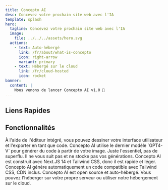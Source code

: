 ```yaml
---
title: Concepto AI
desc: Concevez votre prochain site web avec l'IA
template: splash
hero:
  tagline: Concevez votre prochain site web avec l'IA
  image:
    file: ../../../assets/hero.svg
  actions:
    - text: Auto-hébergé
      link: /fr/about/what-is-concepto
      icon: right-arrow
      variant: primary
    - text: Hébergé sur le cloud
      link: /fr/cloud-hosted
      icon: rocket
banner:
  content: |
    Nous venons de lancer Concepto AI v1.0 🚀
---
```



## Liens Rapides

<CardGrid>
  <LinkCard title="Qu'est-ce que Concepto AI?" href="/fr/about/what-is-concepto" />
  <LinkCard title="Comment fonctionne Concepto AI?" href="/fr/about/how-does-concepto-work" />
</CardGrid>

## Fonctionnalités

<CardGrid>
	<Card title="Dessinez votre interface utilisateur" icon="pencil">
		À l'aide de l'éditeur intégré, vous pouvez dessiner votre interface utilisateur et l'exporter en tant que code.
	</Card>
	<Card title="Générez avec l'IA" icon="laptop">
		Concepto AI utilise le dernier modèle `GPT4-V` pour générer du code à partir de votre image.
	</Card>
	<Card title="Respectueux de la vie privée" icon="open-book">
		Juste l'essentiel, pas de superflu. Il ne vous suit pas et ne stocke pas vos générations.
	</Card>
	<Card title="Léger et Rapide" icon="rocket">
		Concepto AI est construit avec Next.JS 14 et Tailwind CSS, donc il est rapide et léger.
	</Card>
	<Card title="Code compatible" icon="setting">
		Concepto AI génère automatiquement un code compatible avec Tailwind CSS, CDN inclus.
	</Card>
	<Card title="Auto-hébergé et Hébergement sur le cloud" icon="list-format">
		Concepto AI est open source et auto-hébergé. Vous pouvez l'héberger sur votre propre serveur ou utiliser notre hébergement sur le cloud.
	</Card>
</CardGrid>
